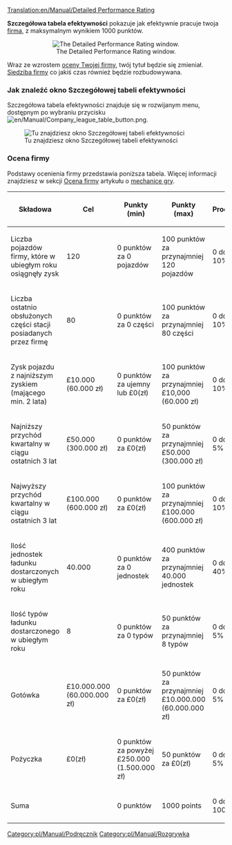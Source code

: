 [[Translation:en/Manual/Detailed Performance Rating]]

'''Szczegółowa tabela efektywności''' pokazuje jak efektywnie pracuje twoja [[pl/Manual/Firma transportowa|firma]], z maksymalnym wynikiem 1000 punktów.

<center>[[File:pl/Manual/SzczegółowaTabelaEfetywnosciPL.png|center|frame|The Detailed Performance Rating window.]]</center>

Wraz ze wzrostem [[pl/Manual/Game Mechanics/Main Page#ocena-firmy|oceny Twojej firmy]], twój tytuł będzie się zmieniał. [[pl/Archive/Manual/Siedziba firmy|Siedziba firmy]] co jakiś czas również będzie rozbudowywana.

===Jak znaleźć okno Szczegółowej tabeli efektywności===
Szczegółowa tabela efektywności znajduje się w rozwijanym menu, dostępnym po wybraniu przycisku [[File:en/Manual/Company league table button.png]].

[[File:pl/Manual/SzczegółowaTabelaEfetywnosciGdziePL.png|center|frame|Tu znajdziesz okno Szczegółowej tabeli efektywności]]

===Ocena firmy===

Podstawy ocenienia firmy przedstawia poniższa tabela. Więcej informacji znajdziesz w sekcji [[pl/Manual/Game Mechanics/Main Page|Ocena firmy]] artykułu o [[pl/Manual/Game Mechanics/Main Page|mechanice gry]].

{| {{en/Wikitable}}
|- style="background:#efefef"
! Składowa !! Cel !! Punkty (min) !! Punkty (max) !! Procent
|-
|Liczba pojazdów firmy, które w ubiegłym roku osiągnęły zysk||120||0 punktów za 0 pojazdów||100 punktów za przynajmniej 120 pojazdów||0 do 10%
|-
|Liczba ostatnio obsłużonych części stacji posiadanych przez firmę||80||0 punktów za 0 części||100 punktów za przynajmniej 80 części||0 do 10%
|-
|Zysk pojazdu z najniższym zyskiem (mającego min. 2 lata)||£10.000 (60.000 zł)||0 punktów za ujemny lub £0(zł)||100 punktów za przynajmniej £10,000 (60.000 zł)||0 do 10%
|-
|Najniższy przychód kwartalny w ciągu ostatnich 3 lat||£50.000 (300.000 zł)||0 punktów za £0(zł)||50 punktów za przynajmniej £50.000 (300.000 zł)||0 do 5%
|-
|Najwyższy przychód kwartalny w ciągu ostatnich 3 lat||£100.000 (600.000 zł)||0 punktów za £0(zł)||100 punktów za przynajmniej £100.000 (600.000 zł)||0 do 10%
|-
|Ilość jednostek ładunku dostarczonych w ubiegłym roku||40.000||0 punktów za 0 jednostek||400 punktów za przynajmniej 40.000 jednostek||0 do 40%
|-
|Ilość typów ładunku dostarczonego w ubiegłym roku||8||0 punktów za 0 typów||50 punktów za przynajmniej 8 typów||0 do 5% 
|-
|Gotówka||£10.000.000 (60.000.000 zł)||0 punktów za £0(zł)||50 punktów za przynajmniej £10.000.000 (60.000.000 zł)||0 do 5%
|-
|Pożyczka||£0(zł)||0 punktów za powyżej £250.000 (1.500.000 zł)||50 punktów za £0(zł)||0 do 5%
|- style="background:#efefef"
! Suma !!!! 0 punktów !! 1000 points !! 0 do 100%
|}


[[Category:pl/Manual/Podręcznik]]
[[Category:pl/Manual/Rozgrywka]]